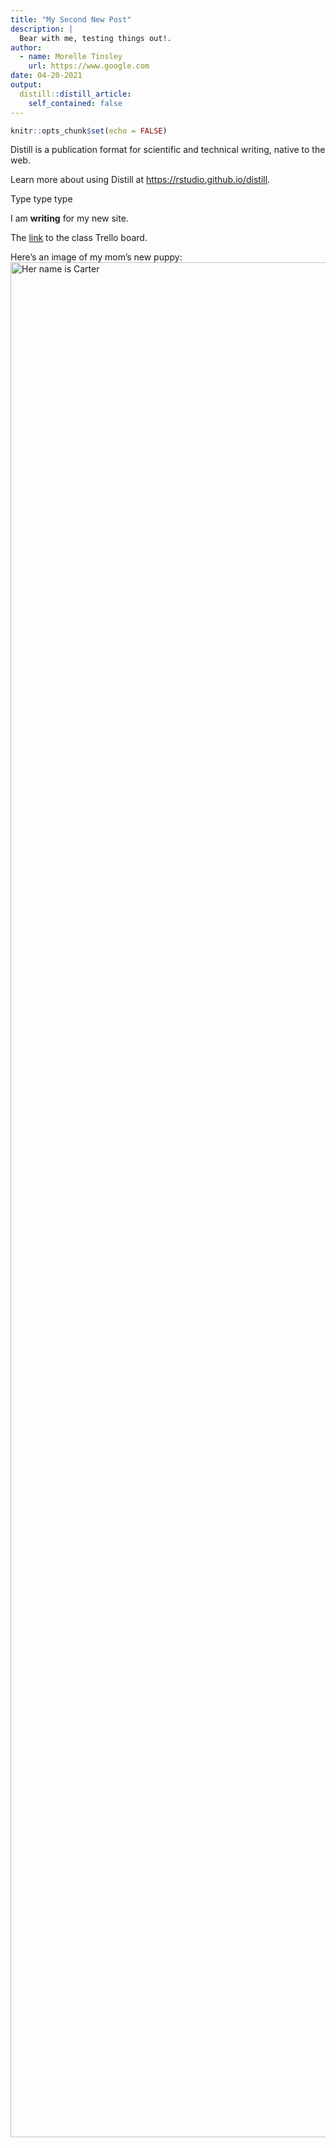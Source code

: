 ```yaml
---
title: "My Second New Post"
description: |
  Bear with me, testing things out!.
author:
  - name: Morelle Tinsley
    url: https://www.google.com
date: 04-20-2021
output:
  distill::distill_article:
    self_contained: false
---
```


```r
knitr::opts_chunk$set(echo = FALSE)
```

Distill is a publication format for scientific and technical writing, native to the web.

Learn more about using Distill at <https://rstudio.github.io/distill>.

Type type type

I am **writing** for my new site.

The [link](https://trello.com/c/3NrSI1Nq/65-bringing-it-all-together-building-your-own-live-website-with-distill) to the class Trello board.

Here's an image of my mom's new puppy: ![Her name is Carter](images/Baby%20Carter.jpg){width="3000"}
